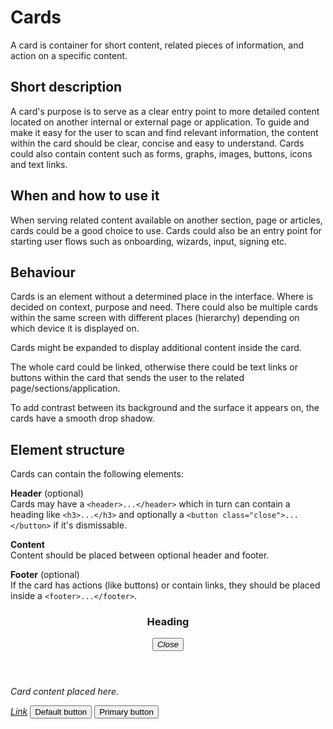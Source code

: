 
<Meta of={CardStories} />

# Cards

A card is container for short content, related pieces of information, and action on a specific content.

## Short description

A card's purpose is to serve as a clear entry point to more detailed content located on another internal or external page or application. To guide and make it easy for the user to scan and find relevant information, the content within the card should be clear, concise and easy to understand. Cards could also contain content such as forms, graphs, images, buttons, icons and text links.

## When and how to use it

When serving related content available on another section, page or articles, cards could be a good choice to use. Cards could also be an entry point for starting user flows such as onboarding, wizards, input, signing etc.

## Behaviour

Cards is an element without a determined place in the interface. Where is decided on context, purpose and need. There could also be multiple cards within the same screen with different places (hierarchy) depending on which device it is displayed on.

Cards might be expanded to display additional content inside the card.

The whole card could be linked, otherwise there could be text links or buttons within the card that sends the user to the related page/sections/application.

To add contrast between its background and the surface it appears on, the cards have a smooth drop shadow.

<Canvas of={CardStories.Card} />

## Element structure

Cards can contain the following elements:

**Header** (optional)<br />
Cards may have a `<header>...</header>` which in turn can contain a heading like `<h3>...</h3>` and optionally a `<button class="close">...</button>` if it's dismissable.

**Content**<br />
Content should be placed between optional header and footer.

**Footer** (optional)<br />
If the card has actions (like buttons) or contain links, they should be placed inside a `<footer>...</footer>`.


<section class="card">
  <header>
    <h3>Heading</h3>
    <button class="close">
      <i />
      <span class="sr-only">Close</span>
    </button>
  </header>
  <p>Card content placed here.</p>
  <footer>
    <a href="#" class="button link">Link</a>
    <button type="button">Default button</button>
    <button type="button" class="primary">Primary button</button>
  </footer>
</section>
